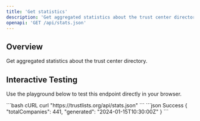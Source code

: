 ```yaml
---
title: 'Get statistics'
description: 'Get aggregated statistics about the trust center directory'
openapi: 'GET /api/stats.json'
---
```


## Overview

Get aggregated statistics about the trust center directory.

## Interactive Testing

Use the playground below to test this endpoint directly in your browser.

<RequestExample>
```bash cURL
curl "https://trustlists.org/api/stats.json"
```
</RequestExample>

<ResponseExample>
```json Success
{
  "totalCompanies": 441,
  "generated": "2024-01-15T10:30:00Z"
}
```
</ResponseExample>
